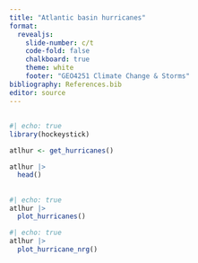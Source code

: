 ```yaml
---
title: "Atlantic basin hurricanes"
format: 
  revealjs:
    slide-number: c/t
    code-fold: false
    chalkboard: true
    theme: white
    footer: "GEO4251 Climate Change & Storms"
bibliography: References.bib
editor: source
---
```


##

```r
#| echo: true
library(hockeystick)

atlhur <- get_hurricanes()

atlhur |>
  head()
```

##

```r
#| echo: true
atlhur |>
  plot_hurricanes()
```

```r
#| echo: true
atlhur |>
  plot_hurricane_nrg()
```